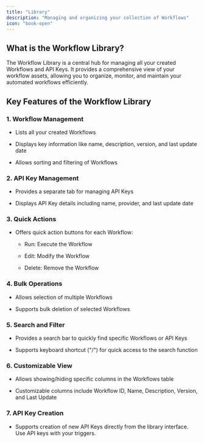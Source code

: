 ```yaml
---
title: "Library"
description: "Managing and organizing your collection of Workflows"
icon: "book-open"
---
```


## What is the Workflow Library?

The Workflow Library is a central hub for managing all your created Workflows and API Keys. It provides a comprehensive view of your workflow assets, allowing you to organize, monitor, and maintain your automated workflows efficiently.

## Key Features of the Workflow Library

### 1. Workflow Management

- Lists all your created Workflows

- Displays key information like name, description, version, and last update date

- Allows sorting and filtering of Workflows

### 2. API Key Management

- Provides a separate tab for managing API Keys

- Displays API Key details including name, provider, and last update date

### 3. Quick Actions

- Offers quick action buttons for each Workflow:

  - Run: Execute the Workflow

  - Edit: Modify the Workflow

  - Delete: Remove the Workflow

### 4. Bulk Operations

- Allows selection of multiple Workflows

- Supports bulk deletion of selected Workflows

### 5. Search and Filter

- Provides a search bar to quickly find specific Workflows or API Keys

- Supports keyboard shortcut ("/") for quick access to the search function

### 6. Customizable View

- Allows showing/hiding specific columns in the Workflows table

- Customizable columns include Workflow ID, Name, Description, Version, and Last Update

### 7. API Key Creation

- Supports creation of new API Keys directly from the library interface. Use API keys with your triggers.
